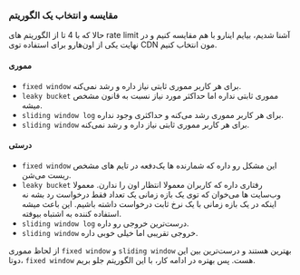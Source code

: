 ### مقایسه و انتخاب یک الگوریتم

حالا که با 4 تا از الگوریتم های
rate limit
آشنا شدیم، بیایم اینارو با هم مقایسه کنیم و در نهایت یکی از اون‌هارو
برای استفاده توی
CDN
مون انتخاب کنیم.

#### مموری

- `fixed window` ‌برای هر کاربر مموری ثابتی نیاز داره و رشد نمی‌کنه.
- `leaky bucket` مموری ثابتی نداره اما حداکثر مورد نیاز نسبت به قانون مشخص میشه.
- `sliding window log` برای هر کاربر مموری رشد می‌کنه و حداکثری وجود نداره.
- `sliding window` برای هر کاربر مموری ثابتی نیاز داره و رشد نمی‌کنه.

#### درستی

- `fixed window` این مشکل رو داره که شمارنده ها یک‌دفعه در تایم های مشخص ریست می‌شن.
- `leaky bucket` رفتاری داره که کاربران معمولا انتظار اون را ندارن.
معمولا وب‌سایت ها می‌خوان که توی یک بازه زمانی یک تعداد فقط درخواست رد بشه نه اینکه
در یک بازه زمانی با یک نرخ ثابت درخواست داشته باشیم. این باعث میشه استفاده کننده به اشتباه بیوفته.
- `sliding window log` درست‌ترین خروجی رو داره.
- `sliding window` خروجی تقریبی اما خیلی خوبی داره.

از لحاظ مموری
`fixed window` و `sliding window`
بهترین هستند و درست‌ترین بین این دوتا، 
`fixed window` هست.
پس بهتره در ادامه کار، با این الگوریتم جلو بریم.